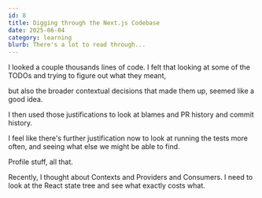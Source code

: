 ```yaml
---
id: 8
title: Digging through the Next.js Codebase
date: 2025-06-04
category: learning
blurb: There's a lot to read through...
---
```


I looked a couple thousands lines of code. I felt that looking at some of the TODOs and trying to figure out what they meant,

but also the broader contextual decisions that made them up, seemed like a good idea.


I then used those justifications to look at blames and PR history and commit history.

I feel like there's further justification now to look at running the tests more often, and seeing what else we might be able to find.

Profile stuff, all that.

Recently, I thought about Contexts and Providers and Consumers. I need to look at the React state tree and see what exactly costs what.
